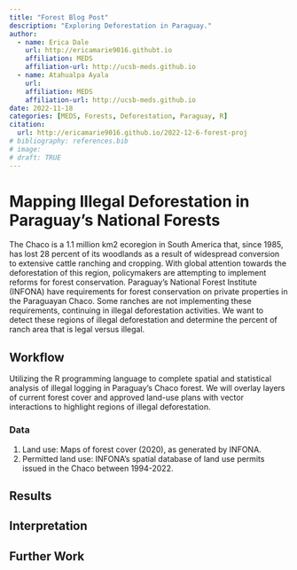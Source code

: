 ```yaml
---
title: "Forest Blog Post"
description: "Exploring Deforestation in Paraguay."
author:
  - name: Erica Dale
    url: http://ericamarie9016.githubt.io
    affiliation: MEDS
    affiliation-url: http://ucsb-meds.github.io
  - name: Atahualpa Ayala
    url:
    affiliation: MEDS
    affiliation-url: http://ucsb-meds.github.io
date: 2022-11-18
categories: [MEDS, Forests, Deforestation, Paraguay, R]
citation: 
  url: http://ericamarie9016.github.io/2022-12-6-forest-proj
# bibliography: references.bib
# image: 
# draft: TRUE
---
```


# Mapping Illegal Deforestation in Paraguay's National Forests

The Chaco is a 1.1 million km2 ecoregion in South America that, since 1985, has lost 28 percent of its woodlands as a result of widespread conversion to extensive cattle ranching and cropping. With global attention towards the deforestation of this region, policymakers are attempting to implement reforms for forest conservation. Paraguay's National Forest Institute (INFONA) have requirements for forest conservation on private properties in the Paraguayan Chaco. Some ranches are not implementing these requirements, continuing in illegal deforestation activities. We want to detect these regions of illegal deforestation and determine the percent of ranch area that is legal versus illegal.

## Workflow

Utilizing the R programming language to complete spatial and statistical analysis of illegal logging in Paraguay's Chaco forest. We will overlay layers of current forest cover and approved land-use plans with vector interactions to highlight regions of illegal deforestation.

### Data

1.  Land use: Maps of forest cover (2020), as generated by INFONA.
2.  Permitted land use: INFONA's spatial database of land use permits issued in the Chaco between 1994-2022.

## Results

## Interpretation

## Further Work
